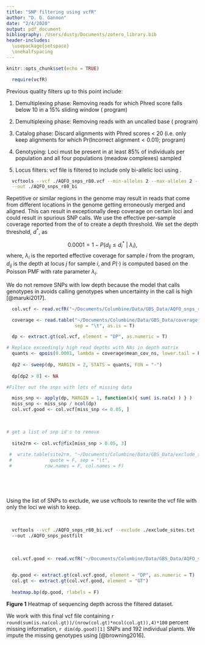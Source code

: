 ```yaml
---
title: "SNP filtering using vcfR"
author: "D. G. Gannon"
date: "2/4/2020"
output: pdf_document
bibliography: /Users/dusty/Documents/zotero_library.bib
header-includes:
  \usepackage{setspace}
  \onehalfspacing
---
```


```r
knitr::opts_chunk$set(echo = TRUE)

  require(vcfR)
```

  Previous quality filters up to this point include:  
  
  1) Demultiplexing phase: Removing reads for which Phred score falls below 10 in a 15% sliding window (\texttt{process\_radtags} program)
  
  2) Demultiplexing phase: Removing reads with an uncalled base (\texttt{process\_radtags} program)
  
  3) Catalog phase: Discard alignments with Phred scores < 20 (i.e. only keep alignments for which $\text{Pr}(\text{Incorrect alignment} < 0.01)$; \texttt{gstacks} program)
  
  4) Genotyping: Loci must be present in at least 85% of individuals per population and all four populations (meadow complexes) sampled
  
  5) Locus filters: vcf file is filtered to include only bi-allelic loci using \texttt{vcftools}.
  
  

```bash
  vcftools --vcf ./AQFO_snps_r80.vcf --min-alleles 2 --max-alleles 2 --recode --recode-INFO-all \
  --out ./AQFO_snps_r80_bi
```


\subsubsection{Filtering SNPs based on depth}

  Repetitive or similar regions in the genome may result in reads that come from different locations in the genome getting erroneously merged and aligned. This can result in exceptionally deep coverage on certain loci and could result in spurious SNP calls. We use the effective per-sample coverage reported from the \texttt{gstacks} of \texttt{Stacks v2} to create a depth threshold. We set the depth threshold, $d^*$, as
  
$$
0.0001 = 1-P(d_{ij} \le d_i^*\ |\ \lambda_i),
$$
where, $\lambda_i$ is the reported effective coverage for sample $i$ from the \texttt{gstacks} program, $d_{ij}$ is the depth at locus $j$ for sample $i$, and 
$P(\cdot)$ is computed based on the Poisson PMF with rate parameter $\lambda_i$.

  We do not remove SNPs with low depth because the model that calls genotypes in \texttt{Stacks v2} avoids calling genotypes when uncertainty in the call is high [@maruki2017]. 
  
```r

  col.vcf <- read.vcfR("~/Documents/Columbine/Data/GBS_Data/AQFO_snps_r80_bi.vcf")

  coverage <- read.table("~/Documents/Columbine/Data/GBS_Data/coverage_per_sample.txt", header = T, 
                         sep = "\t", as.is = T)

```


```r

  dp <- extract.gt(col.vcf, element = "DP", as.numeric = T)

# Replace exceedingly high read depths with NAs in depth matrix
  quants <- qpois(0.0001, lambda = coverage$mean_cov_ns, lower.tail = F)
  
  dp2 <- sweep(dp, MARGIN = 2, STATS = quants, FUN = "-")
  
  dp[dp2 > 0] <- NA

```



```r

#Filter out the snps with lots of missing data

  miss_snp <- apply(dp, MARGIN = 1, function(x){ sum( is.na(x) ) } )
  miss_snp <- miss_snp / ncol(dp)
  col.vcf.good <- col.vcf[miss_snp <= 0.05, ]
  
  

# get a list of snp id's to remove
  
  site2rm <- col.vcf@fix[miss_snp > 0.05, 3]
  
 #  write.table(site2rm, "~/Documents/Columbine/Data/GBS_Data/exclude_sites.txt", 
 #              quote = F, sep = "\t",
 #            row.names = F, col.names = F)

  
```

$~$

Using the list of SNPs to exclude, we use vcftools to rewrite the vcf file with only the loci we wish to keep.

$~$
 
 
```bash
  vcftools --vcf ./AQFO_snps_r80_bi.vcf --exclude ./exclude_sites.txt --recode --recode-INFO-all \ 
  --out ./AQFO_snps_postfilt
```


$~$

```r
  
  col.vcf.good <- read.vcfR("~/Documents/Columbine/Data/GBS_Data/AQFO_snps_postfilt.vcf")
  
```



```r

  dp.good <- extract.gt(col.vcf.good, element = "DP", as.numeric = T)
  col.gt <- extract.gt(col.vcf.good, element = "GT")
  
  heatmap.bp(dp.good, rlabels = F)

```
**Figure 1** Heatmap of sequencing depth across the filtered dataset.


 We work with this final vcf file containing `r round(sum(is.na(col.gt))/(nrow(col.gt)*ncol(col.gt)),4)*100` percent missing information, `r dim(dp.good)[1]` SNPs and 192 individual plants. We impute the missing genotypes using \texttt{BEAGLE} [@browning2016]. 


  
$~$

\subsubsection{References}









  
  
  